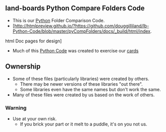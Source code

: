 == land-boards Python Compare Folders Code ==

* This is our [https://www.python.org/ Python] Folder Comparison Code.
* [http://htmlpreview.github.io/?https://github.com/douggilliland/lb-Python-Code/blob/master/pyCompFolders/docs/_build/html/index.
html Doc pages for design]
* Much of this [http://land-boards.com/blwiki/index.php?title=Python_Code Python Code] was created to exercise our [http://land-boards.com/blwiki/index.php cards]

== Ownership ==

* Some of these files (particularly libraries) were created by others.
** There may be newer versions of these libraries "out there".
** Some libraries even have the same names but don't work the same.
* Many of these files were created by us based on the work of others.

=== Warning ===

* Use at your own risk.
** If you brick your part or it melt to a puddle, it's on you not us.
